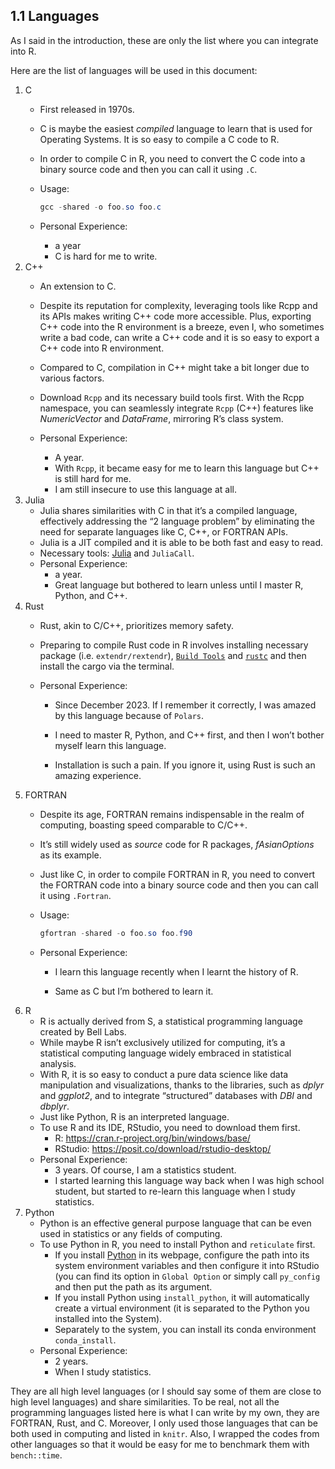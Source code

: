 ## 1.1 Languages

As I said in the introduction, these are only the list where you can integrate into R.

Here are the list of languages will be used in this document:

1.  C
    -   First released in 1970s.

    -   C is maybe the easiest *compiled* language to learn that is used for Operating Systems. It is so easy to compile a C code to R.

    -   In order to compile C in R, you need to convert the C code into a binary source code and then you can call it using `.C`.

    -   Usage:

        ``` powershell
        gcc -shared -o foo.so foo.c
        ```

    -   Personal Experience:

        -   a year
        -   C is hard for me to write.
2.  C++
    -   An extension to C.

    -   Despite its reputation for complexity, leveraging tools like Rcpp and its APIs makes writing C++ code more accessible. Plus, exporting C++ code into the R environment is a breeze, even I, who sometimes write a bad code, can write a C++ code and it is so easy to export a C++ code into R environment.

    -   Compared to C, compilation in C++ might take a bit longer due to various factors.

    -   Download `Rcpp` and its necessary build tools first. With the Rcpp namespace, you can seamlessly integrate `Rcpp` (C++) features like *NumericVector* and *DataFrame*, mirroring R's class system.

    -   Personal Experience:

        -   A year.
        -   With `Rcpp`, it became easy for me to learn this language but C++ is still hard for me.
        -   I am still insecure to use this language at all.
3.  Julia
    -   Julia shares similarities with C in that it's a compiled language, effectively addressing the "2 language problem" by eliminating the need for separate languages like C, C++, or FORTRAN APIs.
    -   Julia is a JIT compiled and it is able to be both fast and easy to read.
    -   Necessary tools: [Julia](https://julialang.org/downloads/) and `JuliaCall`.
    -   Personal Experience:
        -   a year.
        -   Great language but bothered to learn unless until I master R, Python, and C++.
4.  Rust
    -   Rust, akin to C/C++, prioritizes memory safety.

    -   Preparing to compile Rust code in R involves installing necessary package (i.e. `extendr/rextendr`), [`Build Tools`](https://visualstudio.microsoft.com/visual-cpp-build-tools/) and [`rustc`](https://www.rust-lang.org/tools/install?platform_override=win) and then install the cargo via the terminal.

    -   Personal Experience:

        -   Since December 2023. If I remember it correctly, I was amazed by this language because of `Polars`.

        -   I need to master R, Python, and C++ first, and then I won't bother myself learn this language.

        -   Installation is such a pain. If you ignore it, using Rust is such an amazing experience.
5.  FORTRAN
    -   Despite its age, FORTRAN remains indispensable in the realm of computing, boasting speed comparable to C/C++.

    -   It's still widely used as *source* code for R packages, *fAsianOptions* as its example.

    -   Just like C, in order to compile FORTRAN in R, you need to convert the FORTRAN code into a binary source code and then you can call it using `.Fortran`.

    -   Usage:

        ``` powershell
        gfortran -shared -o foo.so foo.f90
        ```

    -   Personal Experience:

        -   I learn this language recently when I learnt the history of R.

        -   Same as C but I'm bothered to learn it.
6.  R
    -   R is actually derived from S, a statistical programming language created by Bell Labs.
    -   While maybe R isn't exclusively utilized for computing, it's a statistical computing language widely embraced in statistical analysis.
    -   With R, it is so easy to conduct a pure data science like data manipulation and visualizations, thanks to the libraries, such as *dplyr* and *ggplot2*, and to integrate "structured" databases with *DBI* and *dbplyr*.
    -   Just like Python, R is an interpreted language.
    -   To use R and its IDE, RStudio, you need to download them first.
        -   R: <https://cran.r-project.org/bin/windows/base/>
        -   RStudio: <https://posit.co/download/rstudio-desktop/>
    -   Personal Experience:
        -   3 years. Of course, I am a statistics student.
        -   I started learning this language way back when I was high school student, but started to re-learn this language when I study statistics.
7.  Python
    -   Python is an effective general purpose language that can be even used in statistics or any fields of computing.
    -   To use Python in R, you need to install Python and `reticulate` first.
        -   If you install [Python](https://www.python.org/downloads/) in its webpage, configure the path into its system environment variables and then configure it into RStudio (you can find its option in `Global Option` or simply call `py_config` and then put the path as its argument.
        -   If you install Python using `install_python`, it will automatically create a virtual environment (it is separated to the Python you installed into the System).
        -   Separately to the system, you can install its conda environment `conda_install`.
    -   Personal Experience:
        -   2 years.
        -   When I study statistics.

They are all high level languages (or I should say some of them are close to high level languages) and share similarities. To be real, not all the programming languages listed here is what I can write by my own, they are FORTRAN, Rust, and C. Moreover, I only used those languages that can be both used in computing and listed in `knitr`. Also, I wrapped the codes from other languages so that it would be easy for me to benchmark them with `bench::time`.
